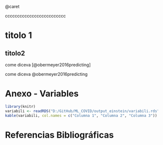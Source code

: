 

\pagebreak

\@caret

ccccccccccccccccccccccccc

\pagebreak

# titolo 1

## titolo2

come diceva [@obermeyer2016predicting]

come diceva @obermeyer2016predicting

\pagebreak

# Anexo - Variables

```r
library(knitr)
variabili <- readRDS("D:/GitHub/ML_COVID/output_einstein/variabili.rds")
kable(variabili, col.names = c("Columna 1", "Columna 2", "Columna 3"))
```

\pagebreak

# Referencias Bibliográficas
